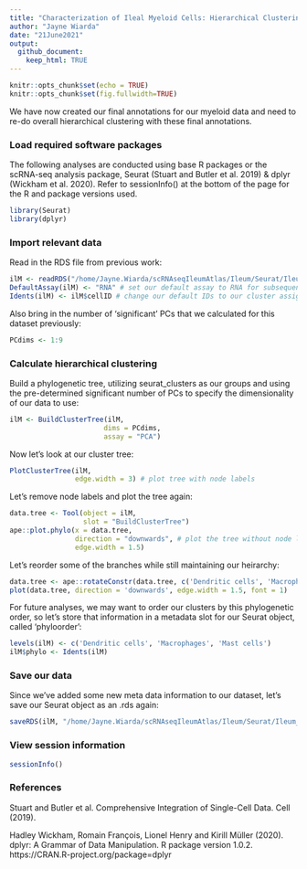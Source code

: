 ```yaml
---
title: "Characterization of Ileal Myeloid Cells: Hierarchical Clustering"
author: "Jayne Wiarda"
date: "21June2021"
output: 
  github_document: 
    keep_html: TRUE
---
```


```r
knitr::opts_chunk$set(echo = TRUE)
knitr::opts_chunk$set(fig.fullwidth=TRUE)
```

We have now created our final annotations for our myeloid data and need to re-do overall hierarchical clustering with these final annotations.

### Load required software packages

The following analyses are conducted using base R packages or the scRNA-seq analysis package, Seurat (Stuart and Butler et al. 2019) & dplyr (Wickham et al. 2020). Refer to sessionInfo() at the bottom of the page for the R and package versions used.

```r
library(Seurat)
library(dplyr)
```

### Import relevant data 

Read in the RDS file from previous work:

```r
ilM <- readRDS("/home/Jayne.Wiarda/scRNAseqIleumAtlas/Ileum/Seurat/Ileum_MyeloidOnly.rds") 
DefaultAssay(ilM) <- "RNA" # set our default assay to RNA for subsequent work
Idents(ilM) <- ilM$cellID # change our default IDs to our cluster assignments
```

Also bring in the number of 'significant' PCs that we calculated for this dataset previously:

```r
PCdims <- 1:9
```

### Calculate hierarchical clustering

Build a phylogenetic tree, utilizing seurat_clusters as our groups and using the pre-determined significant number of PCs to specify the dimensionality of our data to use:

```r
ilM <- BuildClusterTree(ilM, 
                       dims = PCdims, 
                       assay = "PCA")
```

Now let's look at our cluster tree:

```r
PlotClusterTree(ilM, 
                edge.width = 3) # plot tree with node labels
```

Let's remove node labels and plot the tree again:

```r
data.tree <- Tool(object = ilM, 
                  slot = "BuildClusterTree") 
ape::plot.phylo(x = data.tree, 
                direction = "downwards", # plot the tree without node labels
                edge.width = 1.5)
```

Let's reorder some of the branches while still maintaining our heirarchy:

```r
data.tree <- ape::rotateConstr(data.tree, c('Dendritic cells', 'Macrophages', 'Mast cells'))
plot(data.tree, direction = 'downwards', edge.width = 1.5, font = 1)
```

For future analyses, we may want to order our clusters by this phylogenetic order, so let's store that information in a metadata slot for our Seurat object, called 'phyloorder':

```r
levels(ilM) <- c('Dendritic cells', 'Macrophages', 'Mast cells')
ilM$phylo <- Idents(ilM)
```

### Save our data

Since we've added some new meta data information to our dataset, let's save our Seurat object as an .rds again:

```r
saveRDS(ilM, "/home/Jayne.Wiarda/scRNAseqIleumAtlas/Ileum/Seurat/Ileum_MyeloidOnly.rds")
```

### View session information

```r
sessionInfo()
```

### References

Stuart and Butler et al. Comprehensive Integration of Single-Cell Data. Cell (2019).

Hadley Wickham, Romain François, Lionel Henry and Kirill Müller (2020). dplyr: A Grammar of Data Manipulation.
  R package version 1.0.2. https://CRAN.R-project.org/package=dplyr
